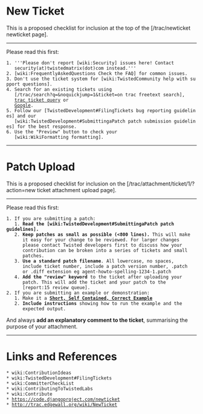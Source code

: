 = New Ticket =

This is a proposed checklist for inclusion at the top of the
[/trac/newticket newticket page].

----

Please read this first:

 1. '''Please don't report [wiki:Security] issues here! Contact
    security(at)twistedmatrix(dot)com instead.'''
 2. [wiki:FrequentlyAskedQuestions Check the FAQ] for common issues.
 3. Don't use the ticket system for [wiki:TwistedCommunity help with support questions].
 4. Search for an existing tickets using
    [/trac/search?q=&noquickjump=1&ticket=on trac freetext search],
    [query:?status=!closed&order=id&desc=0&description=&summary=&component= trac ticket query] or
    [https://www.google.co.uk/search?q=site:twistedmatrix.com/trac/ticket Google].
 5. Follow our [TwistedDevelopment#FilingTickets bug reporting guidelines] and our
    [wiki:TwistedDevelopment#SubmittingaPatch patch submission guidelines] for the best response.
 6. Use the "Preview" button to check your
    [wiki:WikiFormatting formatting].

----

= Patch Upload =

This is a proposed checklist for inclusion on the
[/trac/attachment/ticket/1/?action=new ticket attachment upload page].

----

Please read this first:

 1. If you are submitting a patch:
    1. '''Read the [wiki:TwistedDevelopment#SubmittingaPatch patch guidelines].'''
    2. '''Keep patches as small as possible (<800 lines).''' This will make
       it easy for your change to be reviewed. For larger changes
       please contact Twisted developers first to discuss how your
       contribution can be broken into a series of tickets and small
       patches.
    3. '''Use a standard patch filename'''. All lowercase, no spaces,
       include ticket number, include a patch version number, .patch
       or .diff extension eg agent-howto-spelling-1234-1.patch
    4. '''Add the "review" keyword''' to the ticket after uploading your
       patch. This will add the ticket and your patch to the
       [report:15 review queue].
 2. If you are submitting an example or demonstration:
    1. Make it a '''[http://sscce.org/ Short, Self Contained, Correct Example]'''
    2. '''Include instructions''' showing how to run the example and the
       expected output.

And always '''add an explanatory comment to the ticket''', summarising
the purpose of your attachment.


----

= Links and References =
 * wiki:ContributionIdeas
 * wiki:TwistedDevelopment#FilingTickets
 * wiki:CommitterCheckList
 * wiki:ContributingToTwistedLabs
 * wiki:Contribute
 * https://code.djangoproject.com/newticket
 * http://trac.edgewall.org/wiki/NewTicket
